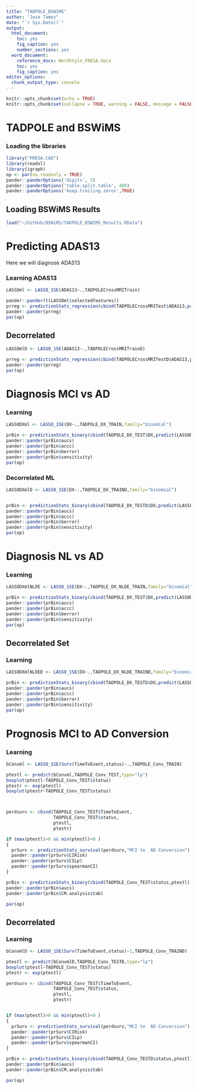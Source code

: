 ```yaml
---
title: "TADPOLE_BSWiMS"
author: "Jose Tamez"
date: "`r Sys.Date()`"
output: 
  html_document: 
    toc: yes
    fig_caption: yes
    number_sections: yes
  word_document: 
    reference_docx: WordStyle_FRESA.docx
    toc: yes
    fig_caption: yes
editor_options:
  chunk_output_type: console
---
```



```r
knitr::opts_chunk$set(echo = TRUE)
knitr::opts_chunk$set(collapse = TRUE, warning = FALSE, message = FALSE,comment = "#>")
```

# TADPOLE and BSWiMS

### Loading the libraries

```r
library("FRESA.CAD")
library(readxl)
library(igraph)
op <- par(no.readonly = TRUE)
pander::panderOptions('digits', 3)
pander::panderOptions('table.split.table', 400)
pander::panderOptions('keep.trailing.zeros',TRUE)

```

## Loading BSWiMS Results

```r
load("~/GitHub/BSWiMS/TADPOLE_BSWIMS_Results.RData")

```



# Predicting ADAS13

Here we will diagnose ADAS13


### Learning ADAS13

```r
LASSOml <- LASSO_1SE(ADAS13~.,TADPOLECrossMRITrain)

pander::pander(t(LASSOml$selectedfeatures))
prreg <- predictionStats_regression(cbind(TADPOLECrossMRITest$ADAS13,predict(LASSOml,TADPOLECrossMRITest)),"ADAS13")
pander::pander(prreg)
par(op)

```


## Decorrelated

```r
LASSOmlD <- LASSO_1SE(ADAS13~.,TADPOLECrossMRITrainD)

prreg <- predictionStats_regression(cbind(TADPOLECrossMRITestD$ADAS13,predict(LASSOmlD,TADPOLECrossMRITestD)),"ADAS13")
pander::pander(prreg)
par(op)

```



# Diagnosis MCI vs AD

### Learning

```r
LASSODXml <- LASSO_1SE(DX~.,TADPOLE_DX_TRAIN,family="binomial")

prBin <- predictionStats_binary(cbind(TADPOLE_DX_TEST$DX,predict(LASSODXml,TADPOLE_DX_TEST)),"MCI vs Dementia")
pander::pander(prBin$aucs)
pander::pander(prBin$accc)
pander::pander(prBin$berror)
pander::pander(prBin$sensitivity)
par(op)

```



### Decorrelated ML

```r
LASSODXmlD <- LASSO_1SE(DX~.,TADPOLE_DX_TRAIND,family="binomial")


prBin <- predictionStats_binary(cbind(TADPOLE_DX_TESTD$DX,predict(LASSODXmlD,TADPOLE_DX_TESTD)),"NL vs Dementia")
pander::pander(prBin$aucs)
pander::pander(prBin$accc)
pander::pander(prBin$berror)
pander::pander(prBin$sensitivity)
par(op)

```



# Diagnosis NL vs AD

### Learning

```r

LASSODXmlNLDE <- LASSO_1SE(DX~.,TADPOLE_DX_NLDE_TRAIN,family="binomial")

prBin <- predictionStats_binary(cbind(TADPOLE_DX_TEST$DX,predict(LASSODXmlNLDE,TADPOLE_DX_NLDE_TEST)),"NL vs Dementia")
pander::pander(prBin$aucs)
pander::pander(prBin$accc)
pander::pander(prBin$berror)
pander::pander(prBin$sensitivity)
par(op)

```


## Decorrelated Set

### Learning 

```r


LASSODXmlNLDED <- LASSO_1SE(DX~.,TADPOLE_DX_NLDE_TRAIND,family="binomial")

prBin <- predictionStats_binary(cbind(TADPOLE_DX_TESTD$DX,predict(LASSODXmlNLDED,TADPOLE_DX_NLDE_TESTD)),"NL vs Dementia")
pander::pander(prBin$aucs)
pander::pander(prBin$accc)
pander::pander(prBin$berror)
pander::pander(prBin$sensitivity)
par(op)

```


# Prognosis MCI to AD Conversion


### Learning

```r


bConvml <- LASSO_1SE(Surv(TimeToEvent,status)~.,TADPOLE_Conv_TRAIN)

ptestl <- predict(bConvml,TADPOLE_Conv_TEST,type="lp")
boxplot(ptestl~TADPOLE_Conv_TEST$status)
ptestr <- exp(ptestl)
boxplot(ptestr~TADPOLE_Conv_TEST$status)



perdsurv <- cbind(TADPOLE_Conv_TEST$TimeToEvent,
                  TADPOLE_Conv_TEST$status,
                  ptestl,
                  ptestr)

if (max(ptestl)>0 && min(ptestl)<0 )
{
  prSurv <- predictionStats_survival(perdsurv,"MCI to  AD Conversion")
  pander::pander(prSurv$CIRisk)
  pander::pander(prSurv$CILp)
  pander::pander(prSurv$spearmanCI)
}

prBin <- predictionStats_binary(cbind(TADPOLE_Conv_TEST$status,ptestl),"MCI to  AD Conversion")
pander::pander(prBin$aucs)
pander::pander(prBin$CM.analysis$tab)

par(op)

```


## Decorrelated


### Learning

```r
bConvmlD <- LASSO_1SE(Surv(TimeToEvent,status)~1,TADPOLE_Conv_TRAIND)

ptestl <- predict(bConvmlD,TADPOLE_Conv_TESTD,type="lp")
boxplot(ptestl~TADPOLE_Conv_TEST$status)
ptestr <- exp(ptestl)

perdsurv <- cbind(TADPOLE_Conv_TEST$TimeToEvent,
                  TADPOLE_Conv_TEST$status,
                  ptestl,
                  ptestr)


if (max(ptestl)>0 && min(ptestl)<0 )
{
  prSurv <- predictionStats_survival(perdsurv,"MCI to  AD Conversion")
  pander::pander(prSurv$CIRisk)
  pander::pander(prSurv$CILp)
  pander::pander(prSurv$spearmanCI)
}

prBin <- predictionStats_binary(cbind(TADPOLE_Conv_TESTD$status,ptestl),"MCI to  AD Conversion")
pander::pander(prBin$aucs)
pander::pander(prBin$CM.analysis$tab)

par(op)

```



